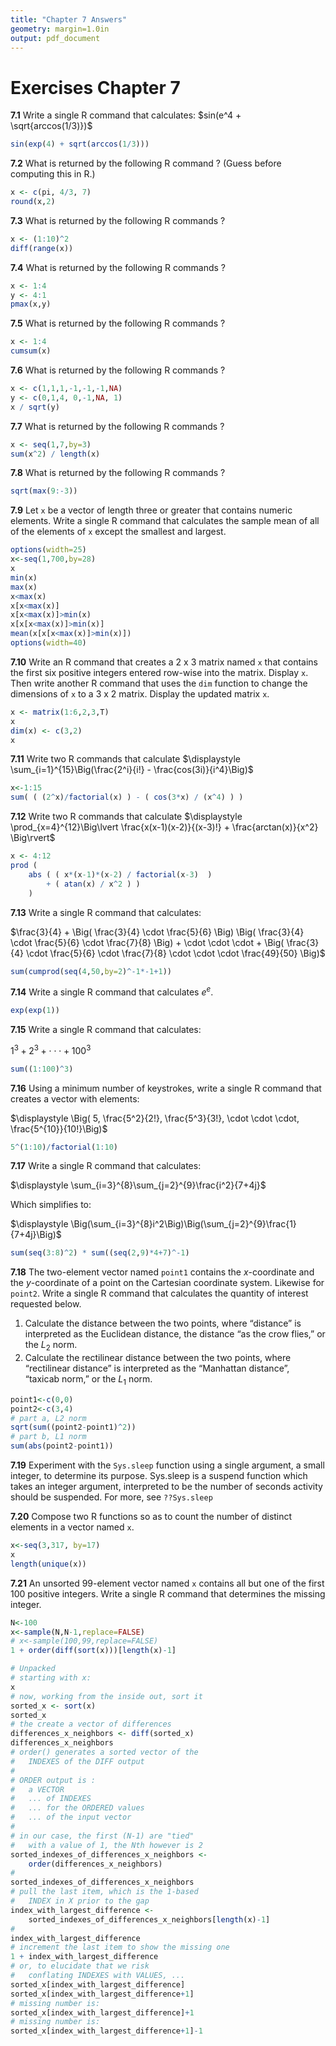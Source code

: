 ```yaml
---
title: "Chapter 7 Answers"
geometry: margin=1.0in
output: pdf_document
---
```

\pagenumbering{gobble}

# Exercises Chapter 7

__7.1__ Write a single R command that calculates: $sin(e^4 + \sqrt{arccos(1/3)})$

```r
sin(exp(4) + sqrt(arccos(1/3)))
```


__7.2__ What is returned by the following R command ? (Guess before computing this in R.)

```r
x <- c(pi, 4/3, 7)
round(x,2)
```

__7.3__ What is returned by the following R commands ?

```r
x <- (1:10)^2
diff(range(x))
```

__7.4__ What is returned by the following R commands ?

```r
x <- 1:4
y <- 4:1
pmax(x,y)
```

__7.5__ What is returned by the following R commands ?

```r
x <- 1:4
cumsum(x)
```

__7.6__ What is returned by the following R commands ?

```r
x <- c(1,1,1,-1,-1,-1,NA)
y <- c(0,1,4, 0,-1,NA, 1)
x / sqrt(y)
```

__7.7__ What is returned by the following R commands ?

```r
x <- seq(1,7,by=3)
sum(x^2) / length(x)
```

__7.8__ What is returned by the following R commands ?

```r
sqrt(max(9:-3))
```

__7.9__ Let ```x``` be a vector of length three or greater that contains numeric elements.
Write a single R command that calculates the sample mean of all of the elements of ```x``` except the smallest and largest.

```r
options(width=25)
x<-seq(1,700,by=28)
x
min(x)
max(x)
x<max(x)
x[x<max(x)]
x[x<max(x)]>min(x)
x[x[x<max(x)]>min(x)]
mean(x[x[x<max(x)]>min(x)])
options(width=40)
```

__7.10__ Write an R command that creates a 2 x 3 matrix named ```x``` that contains the first six positive integers entered row-wise into the matrix.
Display ```x```.
Then write another R command that uses the ```dim``` function to change the dimensions of ```x``` to a 3 x 2 matrix.
Display the updated matrix ```x```.

```r
x <- matrix(1:6,2,3,T)
x
dim(x) <- c(3,2)
x
```

__7.11__ Write two R commands that calculate  $\displaystyle \sum_{i=1}^{15}\Big(\frac{2^i}{i!} - \frac{cos(3i)}{i^4}\Big)$

```r
x<-1:15
sum( ( (2^x)/factorial(x) ) - ( cos(3*x) / (x^4) ) )
```

__7.12__ Write two R commands that calculate $\displaystyle \prod_{x=4}^{12}\Big\lvert \frac{x(x-1)(x-2)}{(x-3)!} + \frac{arctan(x)}{x^2} \Big\rvert$

```r
x <- 4:12
prod ( 
    abs ( ( x*(x-1)*(x-2) / factorial(x-3)  ) 
        + ( atan(x) / x^2 ) ) 
    )
```

__7.13__ Write a single R command that calculates: 

$\frac{3}{4} + 
\Big( \frac{3}{4} \cdot \frac{5}{6}  \Big)
\Big( \frac{3}{4} \cdot \frac{5}{6}  \cdot \frac{7}{8} \Big)
+ \cdot \cdot \cdot +
\Big( \frac{3}{4} \cdot \frac{5}{6}  \cdot \frac{7}{8} \cdot \cdot \cdot \frac{49}{50} \Big)$

```r
sum(cumprod(seq(4,50,by=2)^-1*-1+1))
```

__7.14__ Write a single R command that calculates $e^e$.

```r
exp(exp(1))
```

__7.15__ Write a single R command that calculates: 

$\displaystyle1^3 + 2^3 + \cdot \cdot \cdot + 100^3$

```r
sum((1:100)^3)
```

__7.16__ Using a minimum number of keystrokes, write a single R command that creates a vector with elements: 

$\displaystyle \Big( 5, \frac{5^2}{2!}, \frac{5^3}{3!}, \cdot \cdot \cdot, \frac{5^{10}}{10!}\Big)$

```r
5^(1:10)/factorial(1:10)
```

__7.17__ Write a single R command that calculates: 

$\displaystyle
\sum_{i=3}^{8}\sum_{j=2}^{9}\frac{i^2}{7+4j}$

Which simplifies to:

$\displaystyle 
\Big(\sum_{i=3}^{8}i^2\Big)\Big(\sum_{j=2}^{9}\frac{1}{7+4j}\Big)$

```r
sum(seq(3:8)^2) * sum((seq(2,9)*4+7)^-1)
```

__7.18__ The two-element vector named ```point1``` contains the _x_-coordinate and the _y_-coordinate of a point on the Cartesian coordinate system.
Likewise for ```point2```.
Write a single R command that calculates the quantity of interest requested below.

1. Calculate the distance between the two points, where "distance" is interpreted as the Euclidean distance, the distance "as the crow flies," or the $L_2$ norm.
1. Calculate the rectilinear distance between the two points, where "rectilinear distance" is interpreted as the "Manhattan distance", "taxicab norm," or the $L_1$ norm.

```r
point1<-c(0,0)
point2<-c(3,4)
# part a, L2 norm
sqrt(sum((point2-point1)^2))
# part b, L1 norm
sum(abs(point2-point1))
```

__7.19__ Experiment with the ```Sys.sleep``` function using a single argument, a small integer, to determine its purpose.
Sys.sleep is a suspend function which takes an integer argument, interpreted to be the number of seconds activity should be suspended. For more, see ``` ??Sys.sleep ```

__7.20__ Compose two R functions so as to count the number of distinct elements in a vector named ```x```.

```r
x<-seq(3,317, by=17)
x
length(unique(x))
```

__7.21__ An unsorted 99-element vector named ```x``` contains all but one of the first 100 positive integers.
Write a single R command that determines the missing integer.


```r
N<-100
x<-sample(N,N-1,replace=FALSE)
# x<-sample(100,99,replace=FALSE)
1 + order(diff(sort(x)))[length(x)-1]

# Unpacked
# starting with x:
x
# now, working from the inside out, sort it
sorted_x <- sort(x)
sorted_x
# the create a vector of differences
differences_x_neighbors <- diff(sorted_x)
differences_x_neighbors
# order() generates a sorted vector of the 
#   INDEXES of the DIFF output
#
# ORDER output is :
#   a VECTOR
#   ... of INDEXES
#   ... for the ORDERED values
#   ... of the input vector
#
# in our case, the first (N-1) are "tied" 
#   with a value of 1, the Nth however is 2
sorted_indexes_of_differences_x_neighbors <-
    order(differences_x_neighbors)
# 
sorted_indexes_of_differences_x_neighbors
# pull the last item, which is the 1-based 
#   INDEX in X prior to the gap
index_with_largest_difference <-
    sorted_indexes_of_differences_x_neighbors[length(x)-1]
#
index_with_largest_difference
# increment the last item to show the missing one
1 + index_with_largest_difference
# or, to elucidate that we risk 
#   conflating INDEXES with VALUES, ...
sorted_x[index_with_largest_difference]
sorted_x[index_with_largest_difference+1]
# missing number is:
sorted_x[index_with_largest_difference]+1
# missing number is:
sorted_x[index_with_largest_difference+1]-1

```


